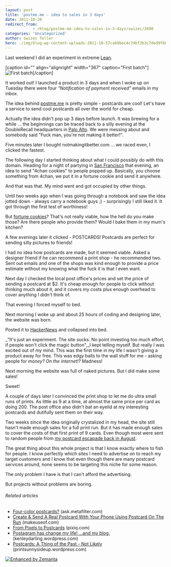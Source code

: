```yaml
---
layout: post
title: 'postme.me - idea to sales in 3 days'
date: 2011-10-20
redirect_from: 
            - /blog/postme-me-idea-to-sales-in-3-days/swizec/2690
categories: 'Uncategorized'
author: Swizec Teller
hero: ./img/blog-wp-content-uploads-2011-10-57cab9bec4c74bf2b3c7ded9f6675d02_78.jpg
---
```

Last weekend I did an experiment in extreme [Lean](http://en.wikipedia.org/wiki/Lean_Startup).



\[caption id="" align="alignright" width="367" caption="First batch"]![](./img/blog-wp-content-uploads-2011-10-57cab9bec4c74bf2b3c7ded9f6675d02_78.jpg "First batch")\[/caption]



It worked out! I launched a product in 3 days and when I woke up on Tuesday there were four _"Notification of payment received"_ emails in my inbox.



The idea behind [postme.me](http://postme.me) is pretty simple - postcards are cool! Let's have a service to send cool postcards all over the world for cheap.



Actually the idea didn't pop up 3 days before launch. It was brewing for a while ... the beginnings can be traced back to a silly evening at the DoubleRecall headquarters in [Palo Alto](<http://maps.google.com/maps?ll=37.4291666667,-122.138055556&spn=0.1,0.1&q=37.4291666667,-122.138055556 (Palo%20Alto%2C%20California)&t=h> "Palo Alto, California"). We were messing about and somebody said "Fuck man, you're not making it better!".



Five minutes later I bought notmakingitbetter.com ... we raced even, I clicked the fastest.



The following day I started thinking about what I could possibly do with this domain. Heading for a night of partying in [San Francisco](<http://maps.google.com/maps?ll=37.7793,-122.4192&spn=0.1,0.1&q=37.7793,-122.4192 (San%20Francisco)&t=h> "San Francisco") that evening, an idea to send "4chan cookies" to people popped up. Basically, you choose something from 4chan, we put it in a fortune cookie and send it anywhere.



And that was that. My mind went and got occupied by other things.



Until two weeks ago when I was going through a notebook and saw the idea jotted down - always carry a notebook guys ;) - surprisingly I still liked it. It got through the first test of worthiness!



But [fortune cookies](http://en.wikipedia.org/wiki/Fortune_cookie "Fortune cookie")? That's not really viable, how the hell do you make those? Are there people who provide them? Would I bake them in my mum's kitchen?



A few evenings later it clicked - POSTCARDS! Postcards are perfect for sending silly pictures to friends!



I had no idea how postcards are made, but it seemed viable. Asked a designer friend if he can recommend a print shop - he recommended two. Sent out emails and one of the shops was kind enough to provide a price estimate without my knowing what the fuck it is that I even want.



Next day I checked the local post office's prices and set the price of sending a postcard at $2. It's cheap enough for people to click without thinking much about it, and it covers my costs plus enough overhead to cover anything I didn't think of.



That evening I forced myself to bed.



Next morning I woke up and about 25 hours of coding and designing later, the website was born.



Posted it to [HackerNews](http://news.ycombinator.com/ "Hacker News") and collapsed into bed.



_"It's just an experiment. The site sucks. No point investing too much effort, if people won't click the magic button",_I kept telling myself. But really I was excited out of my mind. This was the first time in my life I wasn't giving a product away for free. This was edgy balls to the wall stuff for me - asking people for _money? On the internet!?_ Madness!



Next morning the website was full of naked pictures. But I did make some sales!



Sweet!



A couple of days later I convinced the print shop to let me do ultra small runs of prints. As little as 9 at a time, at almost the same price per card as doing 200. The post office also didn't bat an eyelid at my interesting postcards and dutifully sent them on their way.



Two weeks since the idea originally crystalized in my head, the site still hasn't made enough sales for a full print run. But it has made enough sales to cover the costs of that first print of 9 cards. Even though most were sent to random people from [my postcard escapade back in August](http://swizec.com/blog/i-learned-two-things-today-21-8/swizec/2275 "I learned two things today 21.8.").



The great thing about this whole project is that I know exactly where to fish for people. I know perfectly which sites I need to advertise on to reach my target customers and I know that even though there are many postcard services around, none seems to be targeting this niche for some reason.



The only problem I have is that I can't afford the advertising.



But projects without problems are boring.

###### Related articles

- [Four-color postcards?](http://ask.metafilter.com/198794/Fourcolor-postcards) (ask.metafilter.com)
- [Create & Send A Real Postcard With Your Phone Using Postcard On The Run](http://www.makeuseof.com/tag/create-send-real-postcard-phone-postcard-run/) (makeuseof.com)
- [From Pixels to Postcards](http://www.pixiq.com/article/from-pixels-to-postcards) (pixiq.com)
- [Postagram has change my life! ...and my blog.](http://kenleydarling.wordpress.com/2011/10/18/postagram-has-change-my-life-and-my-blog/) (kenleydarling.wordpress.com)
- [Postcards: A Thing of the Past - Not Likely](http://printsunnysideup.wordpress.com/2011/10/13/postcards-a-thing-of-the-past-not-likely/) (printsunnysideup.wordpress.com)

[![Enhanced by Zemanta](http://img.zemanta.com/zemified_e.png?x-id=e085b346-1171-4cf6-b176-82d9b31a998e)](http://www.zemanta.com/ "Enhanced by Zemanta")